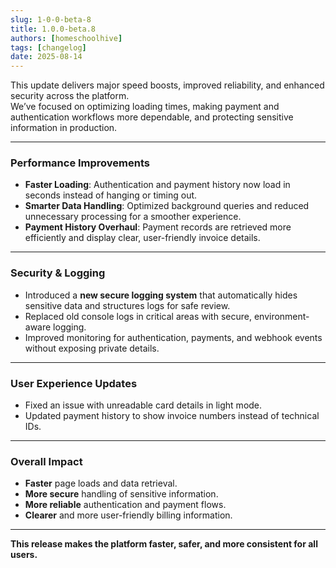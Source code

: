 ```yaml
---
slug: 1-0-0-beta-8
title: 1.0.0-beta.8
authors: [homeschoolhive]
tags: [changelog]
date: 2025-08-14
---
```


This update delivers major speed boosts, improved reliability, and enhanced security across the platform.  
We’ve focused on optimizing loading times, making payment and authentication workflows more dependable, and protecting sensitive information in production.
<!-- truncate -->
---

### Performance Improvements
- **Faster Loading**: Authentication and payment history now load in seconds instead of hanging or timing out.
- **Smarter Data Handling**: Optimized background queries and reduced unnecessary processing for a smoother experience.
- **Payment History Overhaul**: Payment records are retrieved more efficiently and display clear, user-friendly invoice details.

---

### Security & Logging
- Introduced a **new secure logging system** that automatically hides sensitive data and structures logs for safe review.
- Replaced old console logs in critical areas with secure, environment-aware logging.
- Improved monitoring for authentication, payments, and webhook events without exposing private details.

---

### User Experience Updates
- Fixed an issue with unreadable card details in light mode.
- Updated payment history to show invoice numbers instead of technical IDs.

---

### Overall Impact
- **Faster** page loads and data retrieval.
- **More secure** handling of sensitive information.
- **More reliable** authentication and payment flows.
- **Clearer** and more user-friendly billing information.

---

**This release makes the platform faster, safer, and more consistent for all users.**